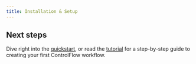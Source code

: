 ```yaml
---
title: Installation & Setup
---
```



<Installation />

## Next steps

Dive right into the [quickstart](/quickstart), or read the [tutorial](/tutorial) for a step-by-step guide to creating your first ControlFlow workflow.

